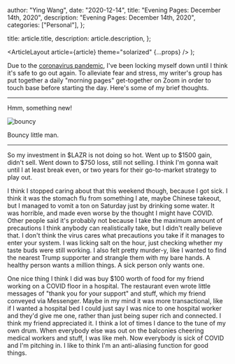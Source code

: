 
  author: "Ying Wang",
  date: "2020-12-14",
  title: "Evening Pages: December 14th, 2020",
  description: "Evening Pages: December 14th, 2020",
  categories: ["Personal"],
};

  title: article.title,
  description: article.description,
};

  <ArticleLayout article={article} theme="solarized" {...props} />
);

Due to the [coronavirus
pandemic](https://en.wikipedia.org/wiki/2019-20_coronavirus_pandemic), I've been
locking myself down until I think it's safe to go out again. To alleviate fear
and stress, my writer's group has put together a daily "morning pages"
get-together on Zoom in order to touch base before starting the day. Here's some
of my brief thoughts.

---

Hmm, something new!

![bouncy](/img/posts/2020/12/14/evening_pages.gif)

Bouncy little man.

---

So my investment in $LAZR is not doing so hot. Went up to $1500 gain, didn't
sell. Went down to $750 loss, still not selling. I think I'm gonna wait until I
at least break even, or two years for their go-to-market strategy to play out.

I think I stopped caring about that this weekend though, because I got sick. I
think it was the stomach flu from something I ate, maybe Chinese takeout, but I
managed to vomit a ton on Saturday just by drinking some water. It was horrible,
and made even worse by the thought I might have COVID. Other people said it's
probably not because I take the maximum amount of precautions I think anybody
can realistically take, but I didn't really believe that. I don't think the
virus cares what precautions you take if it manages to enter your system. I was
licking salt on the hour, just checking whether my taste buds were still
working. I also felt pretty murder-y, like I wanted to find the nearest Trump
supporter and strangle them with my bare hands. A healthy person wants a million
things. A sick person only wants one.

One nice thing I think I did was buy $100 worth of food for my friend working on
a COVID floor in a hospital. The restaurant even wrote little messages of "thank
you for your support" and stuff, which my friend conveyed via Messenger. Maybe
in my mind it was more transactional, like if I wanted a hospital bed I could
just say I was nice to one hospital worker and they'd give me one, rather than
just being super rich and connected. I think my friend appreciated it. I think a
lot of times I dance to the tune of my own drum. When everybody else was out on
the balconies cheering medical workers and stuff, I was like meh. Now everybody
is sick of COVID and I'm pitching in. I like to think I'm an anti-aliasing
function for good things.
